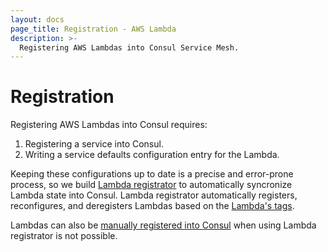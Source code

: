 ```yaml
---
layout: docs
page_title: Registration - AWS Lambda
description: >-
  Registering AWS Lambdas into Consul Service Mesh.
---
```


# Registration

Registering AWS Lambdas into Consul requires:
1. Registering a service into Consul.
2. Writing a service defaults configuration entry for the Lambda.

Keeping these configurations up to date is a precise and error-prone process,
so we build [Lambda registrator](/docs/lambda/registration/lambda-registrator)
to automatically syncronize Lambda state into Consul. Lambda registrator
automatically registers, reconfigures, and deregisters Lambdas based on the
[Lambda's tags](https://docs.aws.amazon.com/lambda/latest/dg/configuration-tags.html).

Lambdas can also be [manually registered into
Consul](/docs/lambda/registration/manual) when using Lambda registrator is not
possible.
